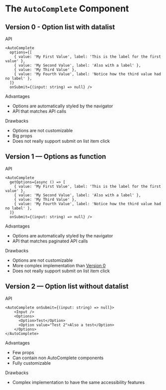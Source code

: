 

<Meta title="Components/AutoComplete/Study" />

# The <code>AutoComplete</code> Component

## Version 0 - Option list with datalist

<TryBadge kind="components-autocomplete-v0-option-list-with-datalist" story="default" />

<div className="subheading">API</div>

```tsx
<AutoComplete
  options={[
    { value: 'My First Value', label: 'This is the label for the first value' },
    { value: 'My Second Value', label: 'Also with a label' },
    { value: 'My Third Value' },
    { value: 'My Fourth Value', label: 'Notice how the third value had no label' },
  ]}
  onSubmit={(input: string) => null} />
```

<div className="subheading">Advantages</div>
<ul>
  <li>Options are automatically styled by the navigator</li>
  <li>API that matches API calls</li>
</ul>

<div className="subheading">Drawbacks</div>
<ul>
  <li>Options are not customizable</li>
  <li>Big props</li>
  <li>Does not really support submit on list item click</li>
</ul>

## Version 1 — Options as function

<TryBadge kind="components-autocomplete-v1-options-as-function" story="default" />

<div className="subheading">API</div>

```tsx
<AutoComplete
  getOptions={async () => [
    { value: 'My First Value', label: 'This is the label for the first value' },
    { value: 'My Second Value', label: 'Also with a label' },
    { value: 'My Third Value' },
    { value: 'My Fourth Value', label: 'Notice how the third value had no label' },
  ]}
  onSubmit={(input: string) => null} />
```

<div className="subheading">Advantages</div>
<ul>
  <li>Options are automatically styled by the navigator</li>
  <li>API that matches paginated API calls</li>
</ul>

<div className="subheading">Drawbacks</div>
<ul>
  <li>Options are not customizable</li>
  <li>More complex implementation than <a href="#version-0---option-list-with-datalist">Version 0</a></li>
  <li>Does not really support submit on list item click</li>
</ul>

## Version 2 — Option list without datalist

<TryBadge kind="components-autocomplete-v2-⭐-option-list-without-datalist" story="default" />

<div className="subheading">API</div>

```tsx
<AutoComplete onSubmit={(input: string) => null}>
    <Input />
    <Options>
      <Option>Test</Option>
      <Option value="Test 2">Also a test</Option>
    </Options>
</AutoComplete>
```

<div className="subheading">Advantages</div>
<ul>
  <li>Few props</li>
  <li>Can contain non AutoComplete components</li>
  <li>Fully customizable</li>
</ul>

<div className="subheading">Drawbacks</div>
<ul>
  <li>Complex implementation to have the same accessibility features</li>
</ul>
